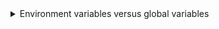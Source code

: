 <details>
<summary>Environment variables versus global variables</summary>

[Environment variables](/environment-variables) like `AIEXEC_PORT` or `AIEXEC_LOG_LEVEL` configure how Aiexec runs, while [global variables](/configuration-global-variables) are user-defined values stored in Aiexec's database for reuse across flows, like `OPENAI_API_KEY`.

Some environment variables are automatically converted to global variables when Aiexec starts. For more information, see [Default environment variables](/configuration-global-variables#default-environment-variables).

To add custom global variables, see [Add custom global variables from the environment](/configuration-global-variables#add-custom-global-variables-from-the-environment).

</details>